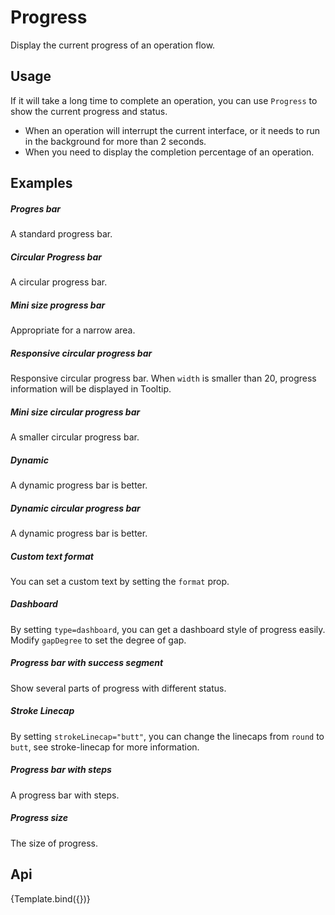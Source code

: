 
<Meta
    title="Design System/Feedback/Progress"
    argTypes={ProgressArgTypes}
/>

# Progress

Display the current progress of an operation flow.

## Usage

If it will take a long time to complete an operation, you can use `Progress` to show the current progress and status.

- When an operation will interrupt the current interface, or it needs to run in the background for more than 2 seconds.
- When you need to display the completion percentage of an operation.


## Examples

##### Progres bar
A standard progress bar.


<CustomCanvas content={Exemples.Bar} source={Sources.Bar} />

##### Circular Progress bar
A circular progress bar.

<CustomCanvas content={Exemples.Circular} source={Sources.Circular} />

##### Mini size progress bar
Appropriate for a narrow area.

<CustomCanvas content={Exemples.Minibar} source={Sources.Minibar} />

##### Responsive circular progress bar
Responsive circular progress bar. When `width` is smaller than 20, progress information will be displayed in Tooltip.

<CustomCanvas content={Exemples.ResponsiveCircular} source={Sources.ResponsiveCircular} />

##### Mini size circular progress bar
A smaller circular progress bar.

<CustomCanvas content={Exemples.MiniCircular} source={Sources.MiniCircular} />

##### Dynamic
A dynamic progress bar is better.

<CustomCanvas content={Exemples.Dynamic} source={Sources.Dynamic} />

##### Dynamic circular progress bar
A dynamic progress bar is better.

<CustomCanvas content={Exemples.DynamicCircular} source={Sources.DynamicCircular} />

##### Custom text format
You can set a custom text by setting the `format` prop.

<CustomCanvas content={Exemples.CustomText} source={Sources.CustomText} />


##### Dashboard
By setting `type=dashboard`, you can get a dashboard style of progress easily. Modify `gapDegree` to set the degree of gap.

<CustomCanvas content={Exemples.Dashboard} source={Sources.Dashboard} />

##### Progress bar with success segment
Show several parts of progress with different status.

<CustomCanvas content={Exemples.SuccessSegment} source={Sources.SuccessSegment} />

##### Stroke Linecap
By setting `strokeLinecap="butt"`, you can change the linecaps from `round` to `butt`, see stroke-linecap for more information.

<CustomCanvas content={Exemples.Stroke} source={Sources.Stroke} />

##### Progress bar with steps
A progress bar with steps.

<CustomCanvas content={Exemples.Steps} source={Sources.Steps} />

##### Progress size
The size of progress.

<CustomCanvas content={Exemples.Size} source={Sources.Size} />

## Api

<Canvas>
    <Story name="Progress">{Template.bind({})}</Story>
</Canvas>

<Controls story="Progress" />